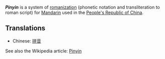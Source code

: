 '''''Pinyin''''' is a system of [[romanization]] (phonetic notation and transliteration to roman script) for [[Mandarin]] used in the [[People's Republic of China]].

== Translations ==
*Chinese: [[拼音]]

See also the Wikipedia article: [[w:Pinyin|Pinyin]]